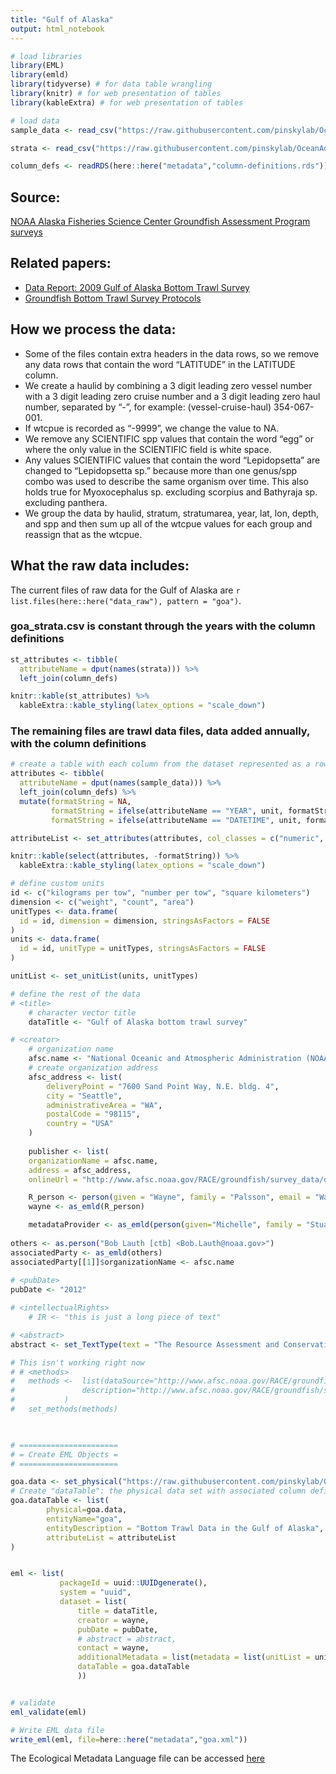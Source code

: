 ```yaml
---
title: "Gulf of Alaska"
output: html_notebook
---
```

```r
# load libraries
library(EML)
library(emld)
library(tidyverse) # for data table wrangling
library(knitr) # for web presentation of tables
library(kableExtra) # for web presentation of tables

# load data
sample_data <- read_csv("https://raw.githubusercontent.com/pinskylab/OceanAdapt/master/data_raw/goa1984_1987.csv", n_max = 6)

strata <- read_csv("https://raw.githubusercontent.com/pinskylab/OceanAdapt/master/data_raw/goa_strata.csv", n_max = 6)

column_defs <- readRDS(here::here("metadata","column-definitions.rds"))
```
## Source:
[NOAA Alaska Fisheries Science Center Groundfish Assessment Program surveys](http://www.nwfsc.noaa.gov/research/divisions/fram/groundfish/bottom_trawl.cfm)

## Related papers:  

- [Data Report: 2009 Gulf of Alaska Bottom Trawl Survey](https://www.afsc.noaa.gov/Publications/AFSC-TM/NOAA-TM-AFSC-208.pdf)  
- [Groundfish Bottom Trawl Survey Protocols](https://www.fisheries.noaa.gov/resource/document/groundfish-bottom-trawl-survey-protocols)

## How we process the data:  
- Some of the files contain extra headers in the data rows, so we remove any data rows that contain the word "LATITUDE" in the LATITUDE column.  
- We create a haulid by combining a 3 digit leading zero vessel number with a 3 digit leading zero cruise number and a 3 digit leading zero haul number, separated by "-", for example: (vessel-cruise-haul) 354-067-001.  
- If wtcpue is recorded as "-9999", we change the value to NA.  
- We remove any SCIENTIFIC spp values that contain the word "egg" or where the only value in the SCIENTIFIC field is white space.  
- Any values SCIENTIFIC values that contain the word "Lepidopsetta" are changed to "Lepidopsetta sp." because more than one genus/spp combo was used to describe the same organism over time.  This also holds true for Myoxocephalus sp. excluding scorpius and Bathyraja sp. excluding panthera.
- We group the data by haulid, stratum, stratumarea, year, lat, lon, depth,  and spp and then sum up all of the wtcpue values for each group and reassign that as the wtcpue.  

## What the raw data includes:  
The current files of raw data for the Gulf of Alaska are `r list.files(here::here("data_raw"), pattern = "goa")`.

### goa_strata.csv is constant through the years with the column definitions  
```r
st_attributes <- tibble(
  attributeName = dput(names(strata))) %>% 
  left_join(column_defs)
```
```r
knitr::kable(st_attributes) %>% 
  kableExtra::kable_styling(latex_options = "scale_down")
```

### The remaining files are trawl data files, data added annually, with the column definitions
```r
# create a table with each column from the dataset represented as a row.  There will be an error message about undefined units but they are defined later when the dataset is created.
attributes <- tibble(
  attributeName = dput(names(sample_data))) %>% 
  left_join(column_defs) %>% 
  mutate(formatString = NA,
         formatString = ifelse(attributeName == "YEAR", unit, formatString), 
         formatString = ifelse(attributeName == "DATETIME", unit, formatString))

attributeList <- set_attributes(attributes, col_classes = c("numeric", "numeric", "character", "numeric", "Date", "Date", "numeric", "numeric", "character", "character", "numeric", "numeric", "numeric", "numeric", "numeric", "numeric", "numeric"))
```
```r
knitr::kable(select(attributes, -formatString)) %>% 
  kableExtra::kable_styling(latex_options = "scale_down")
```

```r
# define custom units
id <- c("kilograms per tow", "number per tow", "square kilometers")
dimension <- c("weight", "count", "area")
unitTypes <- data.frame(
  id = id, dimension = dimension, stringsAsFactors = FALSE
)
units <- data.frame(
  id = id, unitType = unitTypes, stringsAsFactors = FALSE
)

unitList <- set_unitList(units, unitTypes)

# define the rest of the data
# <title>
	# character vector title
	dataTitle <- "Gulf of Alaska bottom trawl survey"

# <creator>
	# organization name
	afsc.name <- "National Oceanic and Atmospheric Administration (NOAA) Alaska Fisheries Science Center (AFSC) Resource Assessment and Conservation Engineering Division (RACE)"
	# create organization address
	afsc_address <- list( 
		deliveryPoint = "7600 Sand Point Way, N.E. bldg. 4",
		city = "Seattle",
		administrativeArea = "WA",
		postalCode = "98115",
		country = "USA"
	)
	
	publisher <- list(
	organizationName = afsc.name,
	address = afsc_address,
	onlineUrl = "http://www.afsc.noaa.gov/RACE/groundfish/survey_data/default.htm")

	R_person <- person(given = "Wayne", family = "Palsson", email = "Wayne.Palsson@noaa.gov", role = "cre")
	wayne <- as_emld(R_person)

	metadataProvider <- as_emld(person(given="Michelle", family = "Stuart",email = "michelle.stuart@rutgers.edu"))
	
others <- as.person("Bob Lauth [ctb] <Bob.Lauth@noaa.gov>")
associatedParty <- as_emld(others)
associatedParty[[1]]$organizationName <- afsc.name
	
# <pubDate>
pubDate <- "2012"

# <intellectualRights>
	# IR <- "this is just a long piece of text"

# <abstract>
abstract <- set_TextType(text = "The Resource Assessment and Conservation Engineering Division (RACE) of the Alaska Fisheries Science Center (AFSC) conducts bottom trawl surveys to monitor the condition of the demersal fish and crab stocks of Alaska. These data include catch per unit effort for each identified species at a standard set of stations. This is a subset of the main racebase datase. Excluded are non standard stations, earlier years using different gear, and other types of data collected other than species id, species weight, water temperature and depth.")

# This isn't working right now
# # <methods>
# 	methods <- 	list(dataSource="http://www.afsc.noaa.gov/RACE/groundfish/survey_data/default.htm",
# 				description="http://www.afsc.noaa.gov/RACE/groundfish/survey_data/metadata_template.php?fname=RACEweb.xml"
# 			) 
# 	set_methods(methods)

	

# ======================
# = Create EML Objects =
# ======================

goa.data <- set_physical("https://raw.githubusercontent.com/pinskylab/OceanAdapt/master/data_raw/ai1983_2000.csv")
# Create "dataTable": the physical data set with associated column definitions and units
goa.dataTable <- list(
		physical=goa.data,
		entityName="goa",
		entityDescription = "Bottom Trawl Data in the Gulf of Alaska",
		attributeList = attributeList
)


eml <- list(
           packageId = uuid::UUIDgenerate(),  
           system = "uuid",
           dataset = list(
               title = dataTitle,
               creator = wayne,
               pubDate = pubDate,
               # abstract = abstract,
               contact = wayne,
               additionalMetadata = list(metadata = list(unitList = unitList)),
               dataTable = goa.dataTable
               ))


# validate
eml_validate(eml)

# Write EML data file
write_eml(eml, file=here::here("metadata","goa.xml"))
```

The Ecological Metadata Language file can be accessed [here](https://github.com/pinskylab/OceanAdapt/blob/master/metaData/goa.xml)

